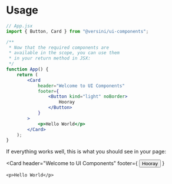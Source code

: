 
<Meta title="Getting started/Usage" />

<div className="prose prose-lighter mb-6">
	<h1>Usage</h1>
</div>

```jsx
// App.jsx
import { Button, Card } from "@versini/ui-components";

/**
 * Now that the required components are
 * available in the scope, you can use them
 * in your return method in JSX:
 */
function App() {
	return (
		<Card
			header="Welcome to UI Components"
			footer={
				<Button kind="light" noBorder>
					Hooray
				</Button>
			}
		>
			<p>Hello World</p>
		</Card>
	);
}
```

<div className="prose prose-lighter max-w-none">
	<p className="mb-4">If everything works well, this is what you should see in your page:</p>

<Card
	header="Welcome to UI Components"
	footer={
		<Button kind="light" noBorder>
			Hooray
		</Button>
	}
>
	<p>Hello World</p>
</Card>
</div>

<div className="mt-8">
	<Flexgrid alignHorizontal="space-between">
		<FlexgridItem>
			<ButtonIcon
				labelRight="Configuration"
				noBorder
				onClick={linkTo("getting-started--configuration")}
			>
				<IconPrevious monotone />
			</ButtonIcon>
		</FlexgridItem>
		<FlexgridItem>
			<ButtonIcon
				labelLeft="Release Tags"
				noBorder
				onClick={linkTo("getting-started--release-tags")}
			>
				<IconNext monotone />
			</ButtonIcon>
		</FlexgridItem>
	</Flexgrid>
</div>
